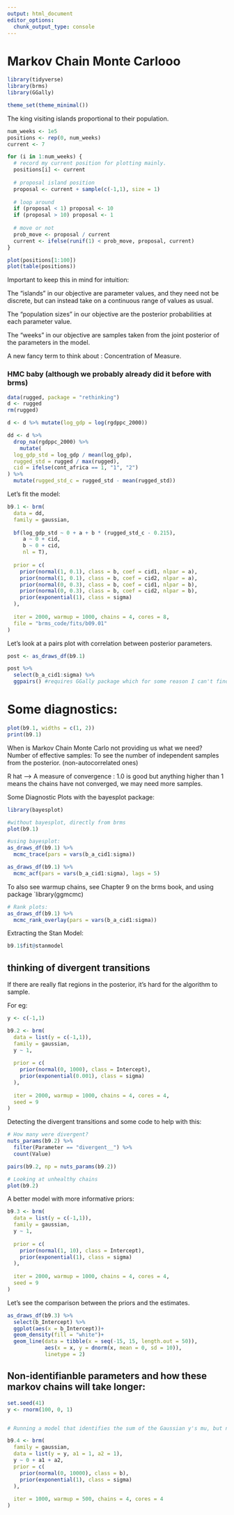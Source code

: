 ```yaml
---
output: html_document
editor_options: 
  chunk_output_type: console
---
```

# Markov Chain Monte Carlooo

```r
library(tidyverse)
library(brms)
library(GGally)

theme_set(theme_minimal())
```

The king visiting islands proportional to their population.

```r
num_weeks <- 1e5
positions <- rep(0, num_weeks)
current <- 7

for (i in 1:num_weeks) {
  # record my current position for plotting mainly.
  positions[i] <- current
  
  # proposal island position
  proposal <- current + sample(c(-1,1), size = 1)
  
  # loop around
  if (proposal < 1) proposal <- 10
  if (proposal > 10) proposal <- 1
  
  # move or not
  prob_move <- proposal / current
  current <- ifelse(runif(1) < prob_move, proposal, current)
}

plot(positions[1:100])
plot(table(positions))
```

Important to keep this in mind for intuition:

The “islands” in our objective are parameter values, and they need not be discrete, but can instead take on a continuous range of values as usual.

The “population sizes” in our objective are the posterior probabilities at each parameter value.

The “weeks” in our objective are samples taken from the joint posterior of the parameters in the model.

A new fancy term to think about : Concentration of Measure.

### HMC baby (although we probably already did it before with brms)


```r
data(rugged, package = "rethinking")
d <- rugged
rm(rugged)
```


```r
d <- d %>% mutate(log_gdp = log(rgdppc_2000))

dd <- d %>% 
  drop_na(rgdppc_2000) %>% 
    mutate(
  log_gdp_std = log_gdp / mean(log_gdp),
  rugged_std = rugged / max(rugged),
  cid = ifelse(cont_africa == 1, "1", "2")
) %>% 
  mutate(rugged_std_c = rugged_std - mean(rugged_std))
```


Let's fit the model:

```r
b9.1 <- brm(
  data = dd,
  family = gaussian,
  
  bf(log_gdp_std ~ 0 + a + b * (rugged_std_c - 0.215),
     a ~ 0 + cid,
     b ~ 0 + cid,
     nl = T),
  
  prior = c(
    prior(normal(1, 0.1), class = b, coef = cid1, nlpar = a),
    prior(normal(1, 0.1), class = b, coef = cid2, nlpar = a),
    prior(normal(0, 0.3), class = b, coef = cid1, nlpar = b),
    prior(normal(0, 0.3), class = b, coef = cid2, nlpar = b),
    prior(exponential(1), class = sigma)
  ),
  
  iter = 2000, warmup = 1000, chains = 4, cores = 8,
  file = "brms_code/fits/b09.01"
)
```


Let's look at a pairs plot with correlation between posterior parameters.

```r
post <- as_draws_df(b9.1)

post %>% 
  select(b_a_cid1:sigma) %>% 
  ggpairs() #requires GGally package which for some reason I can't find.
```

# Some diagnostics:

```r
plot(b9.1, widths = c(1, 2))
print(b9.1)
```


When is Markov Chain Monte Carlo not providing us what we need?
Number of effective samples: To see the number of independent samples from the posterior. (non-autocorrelated ones)

R hat --> A measure of convergence : 1.0 is good but anything higher than 1 means the chains have not converged, we may need more samples. 

Some Diagnostic Plots with the bayesplot package:

```r
library(bayesplot)

#without bayesplot, directly from brms
plot(b9.1)

#using bayesplot:
as_draws_df(b9.1) %>% 
  mcmc_trace(pars = vars(b_a_cid1:sigma))

as_draws_df(b9.1) %>% 
  mcmc_acf(pars = vars(b_a_cid1:sigma), lags = 5)

```

To also see warmup chains, see Chapter 9 on the brms book, and using package `library(ggmcmc)

```r
# Rank plots:
as_draws_df(b9.1) %>% 
  mcmc_rank_overlay(pars = vars(b_a_cid1:sigma))

```

Extracting the Stan Model:

```r
b9.1$fit@stanmodel
```


## thinking of divergent transitions

If there are really flat regions in the posterior, it's hard for the algorithm to sample.

For eg:

```r
y <- c(-1,1)

b9.2 <- brm(
  data = list(y = c(-1,1)),
  family = gaussian,
  y ~ 1,
  
  prior = c(
    prior(normal(0, 1000), class = Intercept),
    prior(exponential(0.001), class = sigma)
  ),
  
  iter = 2000, warmup = 1000, chains = 4, cores = 4,
  seed = 9
)
```

Detecting the divergent transitions and some code to help with this:

```r
# How many were divergent?
nuts_params(b9.2) %>% 
  filter(Parameter == "divergent__") %>% 
  count(Value)

pairs(b9.2, np = nuts_params(b9.2))

# Looking at unhealthy chains
plot(b9.2)
```

A better model with more informative priors:

```r
b9.3 <- brm(
  data = list(y = c(-1,1)),
  family = gaussian,
  y ~ 1,
  
  prior = c(
    prior(normal(1, 10), class = Intercept),
    prior(exponential(1), class = sigma)
  ),
  
  iter = 2000, warmup = 1000, chains = 4, cores = 4,
  seed = 9
)

```

Let's see the comparison between the priors and the estimates.

```r
as_draws_df(b9.3) %>% 
  select(b_Intercept) %>% 
  ggplot(aes(x = b_Intercept))+
  geom_density(fill = "white")+
  geom_line(data = tibble(x = seq(-15, 15, length.out = 50)),
            aes(x = x, y = dnorm(x, mean = 0, sd = 10)),
            linetype = 2)
```



## Non-identifianble parameters and how these markov chains will take longer:

```r
set.seed(41)
y <- rnorm(100, 0, 1)


# Running a model that identifies the sum of the Gaussian y's mu, but not mu.

b9.4 <- brm(
  family = gaussian,
  data = list(y = y, a1 = 1, a2 = 1),
  y ~ 0 + a1 + a2,
  prior = c(
    prior(normal(0, 10000), class = b),
    prior(exponential(1), class = sigma)
  ),
  
  iter = 1000, warmup = 500, chains = 4, cores = 4
)

```

